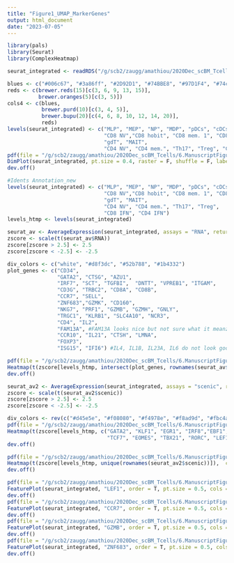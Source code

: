 ```yaml
---
title: "Figure1_UMAP_MarkerGenes"
output: html_document
date: "2023-07-05"
---
```


```r
library(pals)
library(Seurat)
library(ComplexHeatmap)
```

```r
seurat_integrated <- readRDS("/g/scb2/zaugg/amathiou/2020Dec_scBM_Tcells/3.Downtream_demultiplexed/20220816_merged_SCT_xyexcluded_CompleteAnnot.rds")
```

```r
blues <- c("#006c67", "#3a86ff", "#2D92D1", "#74BBE8", "#97D1F4", "#74c69d", "#158774", "#2ED1B5", "#40916c") #, "#97F4E5"
reds <- c(brewer.reds(15)[c(3, 6, 9, 13, 15)], 
          brewer.oranges(5)[c(3, 5)])
cols4 <- c(blues, 
           brewer.purd(10)[c(3, 4, 5)], 
           brewer.bupu(20)[c(4, 6, 8, 10, 12, 14, 20)], 
           reds)
levels(seurat_integrated) <- c("MLP", "MEP", "NP", "MDP", "pDCs", "cDCs", "preB", "pro/pre T", "Mono", 
                               "CD8 NV","CD8 hobit", "CD8 mem. 1", "CD8 mem. 2", "CD8 mem. 3", "CD8 eff. 1", "CD8 eff. 2", "CD8 IFN", 
                               "gdT", "MAIT", 
                               "CD4 NV", "CD4 mem.", "Th17", "Treg", "CD4 IFN")
pdf(file = "/g/scb2/zaugg/amathiou/2020Dec_scBM_Tcells/6.ManuscriptFigures/Figure1/202210_Fig1b_UMAP.pdf", width = 7.5, height = 5) #202208 has alpha
DimPlot(seurat_integrated, pt.size = 0.4, raster = F, shuffle = F, label.size = 5, label = T, repel = T, order = F, cols = cols4) + theme_void()
dev.off()
```

```r
#Idents Annotation_new
levels(seurat_integrated) <- c("MLP", "MEP", "NP", "MDP", "pDCs", "cDCs", "preB", "Mono", "pro/pre T",  
                               "CD8 NV","CD8 hobit", "CD8 mem. 1", "CD8 mem. 2", "CD8 mem. 3", "CD8 eff. 1", "CD8 eff. 2", 
                               "gdT", "MAIT", 
                               "CD4 NV", "CD4 mem.", "Th17", "Treg", 
                               "CD8 IFN", "CD4 IFN")
levels_htmp <- levels(seurat_integrated)
```

```r
seurat_av <- AverageExpression(seurat_integrated, assays = "RNA", return.seurat = F, slot = "data")
zscore <- scale(t(seurat_av$RNA))
zscore[zscore > 2.5] <- 2.5
zscore[zscore < -2.5] <- -2.5
```

```r
div_colors <- c("white", "#d8f3dc", "#52b788", "#1b4332")
plot_genes <- c("CD34", 
                "GATA2", "CTSG", "AZU1", 
                "IRF7", "SCT", "TGFBI",  "DNTT", "VPREB1", "ITGAM", 
                "CD3G", "TRBC2", "CD8A", "CD8B",  
                "CCR7", "SELL", 
                "ZNF683","GZMK", "CD160",
                "NKG7", "PRF1", "GZMB", "GZMH", "GNLY",  
                "TRGC1", "KLRB1", "SLC4A10", "NCR3", 
                "CD4", "IL2", 
                "FAM13A", #FAM13A looks nice but not sure what it meanz
                "CCR10", "IL21", "CTSH", "LMNA",
                "FOXP3", 
                "ISG15", "IFI6") #IL4, IL1B, IL23A, IL6 do not look good

pdf(file = "/g/scb2/zaugg/amathiou/2020Dec_scBM_Tcells/6.ManuscriptFigures/Figure1/202208_Fig1_MarkerGenes_AvHtmp.pdf", width =7, height = 7)
Heatmap(t(zscore[levels_htmp, intersect(plot_genes, rownames(seurat_av$RNA))]),  cluster_rows = F, cluster_columns = F, c(div_colors))
dev.off()
```

```r
seurat_av2 <- AverageExpression(seurat_integrated, assays = "scenic", return.seurat = F)
zscore <- scale(t(seurat_av2$scenic))
zscore[zscore > 2.5] <- 2.5
zscore[zscore < -2.5] <- -2.5
```

```r
div_colors <- rev(c("#d45e5e", "#f08080", "#f4978e", "#f8ad9d", "#fbc4ab", "#fef4d7", "white"))
pdf(file = "/g/scb2/zaugg/amathiou/2020Dec_scBM_Tcells/6.ManuscriptFigures/Figure1/202208_Fig1_MarkerTFs_AvHtmp.pdf", width =7, height = 4)
Heatmap(t(zscore[levels_htmp, c("GATA2", "KLF1", "EGR1", "IRF8","EBF1", "SPI1", "ZEB1",  
                                "TCF7", "EOMES", "TBX21", "RORC", "LEF1", "FOXP3", "STAT1")]),  cluster_rows = F, cluster_columns = F,col = c("white", brewer.rdpu(4)))
dev.off()

```

```r
pdf(file = "/g/scb2/zaugg/amathiou/2020Dec_scBM_Tcells/6.ManuscriptFigures/Figure1/202208_EXPLORE_MarkerTFs_AvHtmp.pdf", width =9, height = 30)
Heatmap(t(zscore[levels_htmp, unique(rownames(seurat_av2$scenic))]),  cluster_rows = T, cluster_columns = F,col = c("white", brewer.rdpu(4)))
dev.off()
```

```r
pdf(file = "/g/scb2/zaugg/amathiou/2020Dec_scBM_Tcells/6.ManuscriptFigures/Figure1/202208_Fig1_LEF1_umap.pdf", width =5, height = 5)
FeaturePlot(seurat_integrated, "LEF1", order = T, pt.size = 0.5, cols = c("lightgrey", "#823f91")) + theme_void()
dev.off()
pdf(file = "/g/scb2/zaugg/amathiou/2020Dec_scBM_Tcells/6.ManuscriptFigures/Figure1/202208_Fig1_CCR7_umap.pdf", width =5, height = 5)
FeaturePlot(seurat_integrated, "CCR7", order = T, pt.size = 0.5, cols = c("lightgrey", "#823f91")) + theme_void()
dev.off()
pdf(file = "/g/scb2/zaugg/amathiou/2020Dec_scBM_Tcells/6.ManuscriptFigures/Figure1/202208_Fig1_gzmb_umap.pdf", width =5, height = 5)
FeaturePlot(seurat_integrated, "GZMB", order = T, pt.size = 0.5, cols = c("lightgrey", "#823f91")) + theme_void()
dev.off()
pdf(file = "/g/scb2/zaugg/amathiou/2020Dec_scBM_Tcells/6.ManuscriptFigures/Figure1/202208_Fig1_znf683_umap.pdf", width =5, height = 5)
FeaturePlot(seurat_integrated, "ZNF683", order = T, pt.size = 0.5, cols = c("lightgrey", "#823f91")) + theme_void()
dev.off()
```
